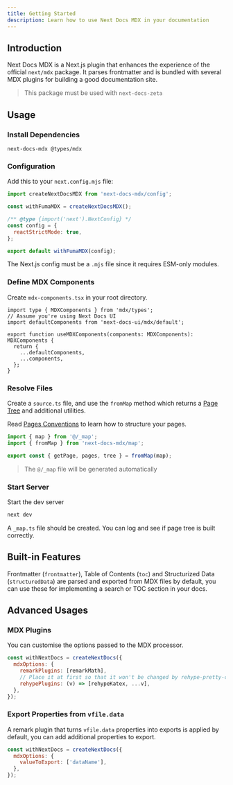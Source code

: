 ```yaml
---
title: Getting Started
description: Learn how to use Next Docs MDX in your documentation
---
```


## Introduction

Next Docs MDX is a Next.js plugin that enhances the experience of the official
`next/mdx` package. It parses frontmatter and is bundled with several MDX
plugins for building a good documentation site.

> This package must be used with `next-docs-zeta`

## Usage

### Install Dependencies

```package-install
next-docs-mdx @types/mdx
```

### Configuration

Add this to your `next.config.mjs` file:

```js
import createNextDocsMDX from 'next-docs-mdx/config';

const withFumaMDX = createNextDocsMDX();

/** @type {import('next').NextConfig} */
const config = {
  reactStrictMode: true,
};

export default withFumaMDX(config);
```

<Callout title="Be Careful" type='warn' className="mt-4">

The Next.js config must be a `.mjs` file since it requires ESM-only modules.

</Callout>

### Define MDX Components

Create `mdx-components.tsx` in your root directory.

```tsx
import type { MDXComponents } from 'mdx/types';
// Assume you're using Next Docs UI
import defaultComponents from 'next-docs-ui/mdx/default';

export function useMDXComponents(components: MDXComponents): MDXComponents {
  return {
    ...defaultComponents,
    ...components,
  };
}
```

### Resolve Files

Create a `source.ts` file, and use the `fromMap` method which returns a
[Page Tree](/docs/headless/page-tree) and additional utilities.

Read [Pages Conventions](/docs/headless/utils/build-page-tree#pages-structure)
to learn how to structure your pages.

```ts title="source.ts"
import { map } from '@/_map';
import { fromMap } from 'next-docs-mdx/map';

export const { getPage, pages, tree } = fromMap(map);
```

> The `@/_map` file will be generated automatically

### Start Server

Start the dev server

```bash
next dev
```

A `_map.ts` file should be created. You can log and see if page tree is built
correctly.

## Built-in Features

Frontmatter (`frontmatter`), Table of Contents (`toc`) and Structurized Data (`structuredData`) are parsed
and exported from MDX files by default, you can use these for implementing a
search or TOC section in your docs.

## Advanced Usages

### MDX Plugins

You can customise the options passed to the MDX processor.

```js
const withNextDocs = createNextDocs({
  mdxOptions: {
    remarkPlugins: [remarkMath],
    // Place it at first so that it won't be changed by rehype-pretty-code
    rehypePlugins: (v) => [rehypeKatex, ...v],
  },
});
```

### Export Properties from `vfile.data`

A remark plugin that turns `vfile.data` properties into exports is applied by
default, you can add additional properties to export.

```js
const withNextDocs = createNextDocs({
  mdxOptions: {
    valueToExport: ['dataName'],
  },
});
```
